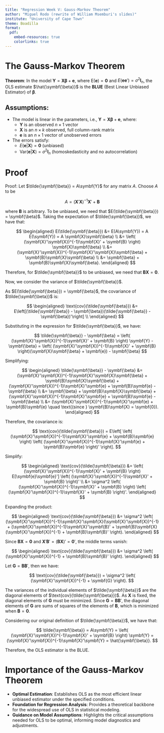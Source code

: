 ```yaml
---
title: "Regression Week V: Gauss-Markov Theorem"
author: "Miguel Rodo (rewrite of William Msemburi's slides)"
institute: "University of Cape Town"
theme: Boadilla
format:
  pdf:
    embed-resources: true
    colorlinks: true
---
```


# The Gauss-Markov Theorem

**Theorem**: In the model $\symbf{Y} = \symbf{X}\symbf{\beta} + \symbf{e}$, where $\mathrm{E}(\symbf{e}) = \symbf{0}$ and $E(\symbf{e}\symbf{e}') = \sigma^2 \symbf{I}_n$, the OLS estimate $\hat{\symbf{\beta}}$ is the **BLUE** (Best Linear Unbiased Estimator) of $\symbf{\beta}$.

## Assumptions:

- The model is linear in the parameters, i.e., $\symbf{Y} =  \symbf{X}\symbf{\beta} + \symbf{e}$, where:
  - $\symbf{Y}$ is an observed $n \times 1$ vector
  - $\symbf{X}$ is an $n \times k$ observed, full column-rank matrix
  - $\symbf{e}$ is an $n \times 1$ vector of unobserved errors
- The errors satisfy:
  - $E(\symbf{e} | \symbf{X}) = \symbf{0}$ (unbiased)
  - $\text{Var}(\symbf{e} | \symbf{X}) = \sigma^2 \symbf{I}_n$ (homoskedasticity and no autocorrelation)

# Proof

Proof: Let $\tilde{\symbf{\beta}} = A\symbf{Y}$ for any matrix $A$. Choose $A$ to be

$$
A = (\symbf{X}'\symbf{X})^{-1}\symbf{X}' + \symbf{B}
$$

where $\symbf{B}$ is arbitrary. To be unbiased, we need that $E(\tilde{\symbf{\beta}}) = \symbf{\beta}$. Taking the expectation of $\tilde{\symbf{\beta}}$, we have that:

$$
\begin{aligned}
E(\tilde{\symbf{\beta}}) &= E(A\symbf{Y}) = A E(\symbf{Y}) = A \symbf{X}\symbf{\beta} \\
&= \left( (\symbf{X}'\symbf{X})^{-1}\symbf{X}' + \symbf{B} \right) \symbf{X}\symbf{\beta} \\
&= (\symbf{X}'\symbf{X})^{-1}\symbf{X}'\symbf{X}\symbf{\beta} + \symbf{B}\symbf{X}\symbf{\beta} \\
&= \symbf{\beta} + \symbf{B}\symbf{X}\symbf{\beta}.
\end{aligned}
$$

Therefore, for $\tilde{\symbf{\beta}}$ to be unbiased, we need that $\symbf{B}\symbf{X} = \symbf{0}$.

Now, we consider the variance of $\tilde{\symbf{\beta}}$.

As $E(\tilde{\symbf{\beta}}) = \symbf{\beta}$, the covariance of $\tilde{\symbf{\beta}}$ is:

$$
\begin{aligned}
\text{cov}(\tilde{\symbf{\beta}})
&= E\left[(\tilde{\symbf{\beta}} - \symbf{\beta})(\tilde{\symbf{\beta}} - \symbf{\beta})'\right] \\
\end{aligned}
$$

Substituting in the expression for $\tilde{\symbf{\beta}}$, we have:

$$
\tilde{\symbf{\beta}} - \symbf{\beta} = \left( (\symbf{X}'\symbf{X})^{-1}\symbf{X}' + \symbf{B} \right) \symbf{Y} - \symbf{\beta} = \left( (\symbf{X}'\symbf{X})^{-1}\symbf{X}' + \symbf{B} \right)(\symbf{X}\symbf{\beta} + \symbf{e}) - \symbf{\beta}
$$

Simplifying:

$$
\begin{aligned}
\tilde{\symbf{\beta}} - \symbf{\beta} &= (\symbf{X}'\symbf{X})^{-1}\symbf{X}'\symbf{X}\symbf{\beta} + \symbf{B}\symbf{X}\symbf{\beta} + (\symbf{X}'\symbf{X})^{-1}\symbf{X}'\symbf{e} + \symbf{B}\symbf{e} - \symbf{\beta} \\
&= \symbf{\beta} + \symbf{B}\symbf{X}\symbf{\beta} + (\symbf{X}'\symbf{X})^{-1}\symbf{X}'\symbf{e} + \symbf{B}\symbf{e} - \symbf{\beta} \\
&= (\symbf{X}'\symbf{X})^{-1}\symbf{X}'\symbf{e} + \symbf{B}\symbf{e} \quad \text{(since } \symbf{B}\symbf{X} = \symbf{0}).
\end{aligned}
$$

Therefore, the covariance is:

$$
\text{cov}(\tilde{\symbf{\beta}}) = E\left[ \left( (\symbf{X}'\symbf{X})^{-1}\symbf{X}'\symbf{e} + \symbf{B}\symbf{e} \right) \left( (\symbf{X}'\symbf{X})^{-1}\symbf{X}'\symbf{e} + \symbf{B}\symbf{e} \right)' \right].
$$

Simplify:

$$
\begin{aligned}
\text{cov}(\tilde{\symbf{\beta}}) &= \left( (\symbf{X}'\symbf{X})^{-1}\symbf{X}' + \symbf{B} \right) E[\symbf{e}\symbf{e}'] \left( (\symbf{X}'\symbf{X})^{-1}\symbf{X}' + \symbf{B} \right)' \\
&= \sigma^2 \left( (\symbf{X}'\symbf{X})^{-1}\symbf{X}' + \symbf{B} \right) \left( (\symbf{X}'\symbf{X})^{-1}\symbf{X}' + \symbf{B} \right)'.
\end{aligned}
$$

Expanding the product:

$$
\begin{aligned}
\text{cov}(\tilde{\symbf{\beta}}) &= \sigma^2 \left( (\symbf{X}'\symbf{X})^{-1}\symbf{X}'\symbf{X}(\symbf{X}'\symbf{X})^{-1} + (\symbf{X}'\symbf{X})^{-1}\symbf{X}'\symbf{B}' + \symbf{B}\symbf{X}(\symbf{X}'\symbf{X})^{-1} + \symbf{B}\symbf{B}' \right).
\end{aligned}
$$

Since $\symbf{B}\symbf{X} = \symbf{0}$ and $\symbf{X}'\symbf{B}' = (\symbf{B}\symbf{X})' = \symbf{0}'$, the middle terms vanish:

$$
\begin{aligned}
\text{cov}(\tilde{\symbf{\beta}}) &= \sigma^2 \left( (\symbf{X}'\symbf{X})^{-1} + \symbf{B}\symbf{B}' \right).
\end{aligned}
$$

Let $\symbf{G} = \symbf{B}\symbf{B}'$, then we have:

$$
\text{cov}(\tilde{\symbf{\beta}}) = \sigma^2 \left( (\symbf{X}'\symbf{X})^{-1} + \symbf{G} \right).
$$

The variances of the individual elements of $\tilde{\symbf{\beta}}$ are the diagonal elements of $\text{cov}(\tilde{\symbf{\beta}})$. As $\symbf{X}$ is fixed, the diagonal elements of $\symbf{G}$ must be minimized. Since $\symbf{G} = \symbf{B}\symbf{B}'$, the diagonal elements of $\symbf{G}$ are sums of squares of the elements of $\symbf{B}$, which is minimized when $\symbf{B} = \symbf{0}$.

Considering our original definition of $\tilde{\symbf{\beta}}$, we have that:

$$
\tilde{\symbf{\beta}} = A\symbf{Y} = \left( (\symbf{X}'\symbf{X})^{-1}\symbf{X}' + \symbf{B} \right) \symbf{Y} = (\symbf{X}'\symbf{X})^{-1}\symbf{X}'\symbf{Y} = \hat{\symbf{\beta}}.
$$

Therefore, the OLS estimator is the BLUE.

# Importance of the Gauss-Markov Theorem

- **Optimal Estimation**: Establishes OLS as the most efficient linear unbiased estimator under the specified conditions.
- **Foundation for Regression Analysis**: Provides a theoretical backbone for the widespread use of OLS in statistical modeling.
- **Guidance on Model Assumptions**: Highlights the critical assumptions needed for OLS to be optimal, informing model diagnostics and adjustments.